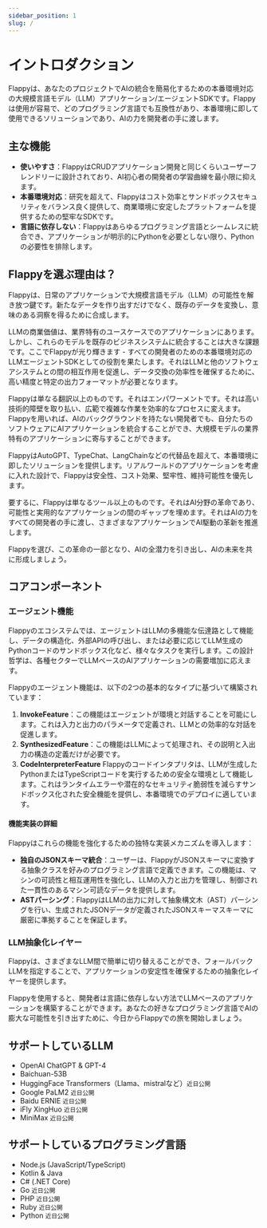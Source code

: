 ```yaml
---
sidebar_position: 1
slug: /
---
```


# イントロダクション

Flappyは、あなたのプロジェクトでAIの統合を簡易化するための本番環境対応の大規模言語モデル（LLM）アプリケーション/エージェントSDKです。Flappyは使用が容易で、どのプログラミング言語でも互換性があり、本番環境に即して使用できるソリューションであり、AIの力を開発者の手に渡します。

## 主な機能

- **使いやすさ**：FlappyはCRUDアプリケーション開発と同じくらいユーザーフレンドリーに設計されており、AI初心者の開発者の学習曲線を最小限に抑えます。
- **本番環境対応**：研究を超えて、Flappyはコスト効率とサンドボックスセキュリティをバランス良く提供して、商業環境に安定したプラットフォームを提供するための堅牢なSDKです。
- **言語に依存しない**：Flappyはあらゆるプログラミング言語とシームレスに統合でき、アプリケーションが明示的にPythonを必要としない限り、Pythonの必要性を排除します。

## Flappyを選ぶ理由は？

Flappyは、日常のアプリケーションで大規模言語モデル（LLM）の可能性を解き放つ鍵です。新たなデータを作り出すだけでなく、既存のデータを変換し、意味のある洞察を得るために合成します。

LLMの商業価値は、業界特有のユースケースでのアプリケーションにあります。しかし、これらのモデルを既存のビジネスシステムに統合することは大きな課題です。ここでFlappyが光り輝きます - すべての開発者のための本番環境対応のLLMエージェントSDKとしての役割を果たします。それはLLMと他のソフトウェアシステムとの間の相互作用を促進し、データ交換の効率性を確保するために、高い精度と特定の出力フォーマットが必要となります。

Flappyは単なる翻訳以上のものです。それはエンパワーメントです。それは高い技術的障壁を取り払い、広範で複雑な作業を効率的なプロセスに変えます。Flappyを用いれば、AIのバックグラウンドを持たない開発者でも、自分たちのソフトウェアにAIアプリケーションを統合することができ、大規模モデルの業界特有のアプリケーションに寄与することができます。

FlappyはAutoGPT、TypeChat、LangChainなどの代替品を超えて、本番環境に即したソリューションを提供します。リアルワールドのアプリケーションを考慮に入れた設計で、Flappyは安全性、コスト効果、堅牢性、維持可能性を優先します。

要するに、Flappyは単なるツール以上のものです。それはAI分野の革命であり、可能性と実用的なアプリケーションの間のギャップを埋めます。それはAIの力をすべての開発者の手に渡し、さまざまなアプリケーションでAI駆動の革新を推進します。

Flappyを選び、この革命の一部となり、AIの全潜力を引き出し、AIの未来を共に形成しましょう。

## コアコンポーネント

### エージェント機能

Flappyのエコシステムでは、エージェントはLLMの多機能な伝達路として機能し、データの構造化、外部APIの呼び出し、または必要に応じてLLM生成のPythonコードのサンドボックス化など、様々なタスクを実行します。この設計哲学は、各種セクターでLLMベースのAIアプリケーションの需要増加に応えます。

Flappyのエージェント機能は、以下の2つの基本的なタイプに基づいて構築されています：

1. **InvokeFeature**：この機能はエージェントが環境と対話することを可能にします。これは入力と出力のパラメータで定義され、LLMとの効率的な対話を促進します。
2. **SynthesizedFeature**：この機能はLLMによって処理され、その説明と入出力の構造の定義だけが必要です。
3. **CodeInterpreterFeature** Flappyのコードインタプリタは、LLMが生成したPythonまたはTypeScriptコードを実行するための安全な環境として機能します。これはランタイムエラーや潜在的なセキュリティ脆弱性を減らすサンドボックス化された安全機能を提供し、本番環境でのデプロイに適しています。

#### 機能実装の詳細

Flappyはこれらの機能を強化するための独特な実装メカニズムを導入します：

- **独自のJSONスキーマ統合**：ユーザーは、FlappyがJSONスキーマに変換する抽象クラスを好みのプログラミング言語で定義できます。この機能は、マシンの可読性と相互運用性を強化し、LLMの入力と出力を管理し、制御された一貫性のあるマシン可読なデータを提供します。
- **ASTパーシング**：FlappyはLLMの出力に対して抽象構文木（AST）パーシングを行い、生成されたJSONデータが定義されたJSONスキーマスキーマに厳密に準拠することを保証します。

### LLM抽象化レイヤー

Flappyは、さまざまなLLM間で簡単に切り替えることができ、フォールバックLLMを指定することで、アプリケーションの安定性を確保するための抽象化レイヤーを提供します。

Flappyを使用すると、開発者は言語に依存しない方法でLLMベースのアプリケーションを構築することができます。あなたの好きなプログラミング言語でAIの膨大な可能性を引き出すために、今日からFlappyでの旅を開始しましょう。

## サポートしているLLM

- OpenAI ChatGPT & GPT-4
- Baichuan-53B
- HuggingFace Transformers（Llama、mistralなど）`近日公開`
- Google PaLM2 `近日公開`
- Baidu ERNIE `近日公開`
- iFly XingHuo `近日公開`
- MiniMax `近日公開`

## サポートしているプログラミング言語

- Node.js (JavaScript/TypeScript)
- Kotlin & Java
- C# (.NET Core)
- Go `近日公開`
- PHP `近日公開`
- Ruby `近日公開`
- Python `近日公開`
